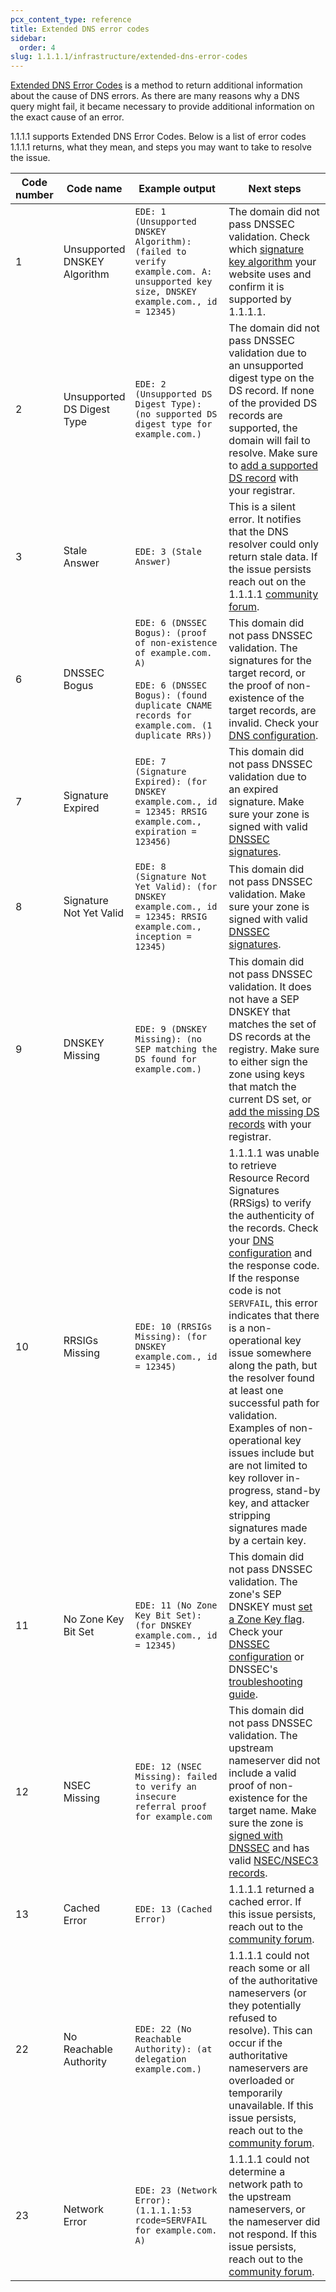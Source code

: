 ```yaml
---
pcx_content_type: reference
title: Extended DNS error codes
sidebar:
  order: 4
slug: 1.1.1.1/infrastructure/extended-dns-error-codes
---
```




[Extended DNS Error Codes](https://www.rfc-editor.org/rfc/rfc8914.html) is a method to return additional information about the cause of DNS errors. As there are many reasons why a DNS query might fail, it became necessary to provide additional information on the exact cause of an error.

1.1.1.1 supports Extended DNS Error Codes. Below is a list of error codes 1.1.1.1 returns, what they mean, and steps you may want to take to resolve the issue.





<table>
    <thead>
        <tr>
            <th style="width:5%">Code number</th>
            <th style="width:20%">Code name</th>
            <th style="width:35%">Example output</th>
            <th style="width:40%">Next steps</th>
        </tr>
    </thead>
    <tbody>
        <tr>
            <td>1</td>
            <td><p>Unsupported DNSKEY Algorithm</p></td>
            <td><code>EDE: 1 (Unsupported DNSKEY Algorithm): (failed to verify example.com. A: unsupported key size, DNSKEY example.com., id = 12345)</code></td>
            <td>The domain did not pass DNSSEC validation. Check which <a href="/1.1.1.1/encryption/dnskey/">signature key algorithm</a> your website uses and confirm it is supported by 1.1.1.1.</td>
        </tr>
        <tr>
            <td>2</td>
            <td>Unsupported DS Digest Type</td>
            <td><code>EDE: 2 (Unsupported DS Digest Type): (no supported DS digest type for example.com.)</code></td>
            <td>The domain did not pass DNSSEC validation due to an unsupported digest type on the DS record. If none of the provided DS records are supported, the domain will fail to resolve. Make sure to <a href="/dns/dnssec/">add a supported DS record</a> with your registrar.</td>
        </tr>
        <tr>
            <td>3</td>
            <td>Stale Answer</td>
            <td><code>EDE: 3 (Stale Answer)</code></td>
            <td>This is a silent error. It notifies that the DNS resolver could only return stale data. If the issue persists reach out on the 1.1.1.1 <a href="https://community.cloudflare.com/c/reliability/dns-1111/47">community forum</a>.</td>
        </tr>
        <tr>
            <td>6</td>
            <td>DNSSEC Bogus</td>
            <td>
                <code>EDE: 6 (DNSSEC Bogus): (proof of non-existence of example.com. A)</code>
                <br/><br/>
                <code>EDE: 6 (DNSSEC Bogus): (found duplicate CNAME records for example.com. (1 duplicate RRs))</code>
            </td>
            <td>This domain did not pass DNSSEC validation. The signatures for the target record, or the proof of non-existence of the target records, are invalid. Check your <a href="/dns/">DNS configuration</a>.</td>
        </tr>
        <tr>
            <td>7</td>
            <td>Signature Expired</td>
            <td><code>EDE: 7 (Signature Expired): (for DNSKEY example.com., id = 12345: RRSIG example.com., expiration = 123456)</code></td>
            <td>This domain did not pass DNSSEC validation due to an expired signature. Make sure your zone is signed with valid <a href="/dns/dnssec/troubleshooting/">DNSSEC signatures</a>.</td>
        </tr>
        <tr>
            <td>8</td>
            <td>Signature Not Yet Valid</td>
            <td><code>EDE: 8 (Signature Not Yet Valid): (for DNSKEY example.com., id = 12345: RRSIG example.com., inception = 12345)</code></td>
            <td>This domain did not pass DNSSEC validation. Make sure your zone is signed with valid <a href="/dns/dnssec/troubleshooting/">DNSSEC signatures</a>.</td>
        </tr>
        <tr>
            <td>9</td>
            <td>DNSKEY Missing</td>
            <td><code>EDE: 9 (DNSKEY Missing): (no SEP matching the DS found for example.com.)</code></td>
            <td>This domain did not pass DNSSEC validation. It does not have a SEP DNSKEY that matches the set of DS records at the registry. Make sure to either sign the zone using keys that match the current DS set, or <a href="/dns/dnssec/">add the missing DS records</a> with your registrar.</td>
        </tr>
        <tr>
            <td>10</td>
            <td>RRSIGs Missing</td>
            <td><code>EDE: 10 (RRSIGs Missing): (for DNSKEY example.com., id = 12345)</code></td>
            <td>1.1.1.1 was unable to retrieve Resource Record Signatures (RRSigs) to verify the authenticity of the records. Check your <a href="/dns/">DNS configuration</a> and the response code. If the response code is not <code>SERVFAIL</code>, this error indicates that there is a non-operational key issue somewhere along the path, but the resolver found at least one successful path for validation. Examples of non-operational key issues include but are not limited to key rollover in-progress, stand-by key, and attacker stripping signatures made by a certain key.</td>
        </tr>
        <tr>
            <td>11</td>
            <td>No Zone Key Bit Set</td>
            <td><code>EDE: 11 (No Zone Key Bit Set): (for DNSKEY example.com., id = 12345)</code></td>
            <td>This domain did not pass DNSSEC validation. The zone's SEP DNSKEY must <a href="https://datatracker.ietf.org/doc/html/rfc4035#section-5.3.1">set a Zone Key flag</a>. Check your <a href="/dns/dnssec/">DNSSEC configuration</a> or DNSSEC's <a href="/dns/dnssec/troubleshooting/">troubleshooting guide</a>.</td>
        </tr>
        <tr>
            <td>12</td>
            <td>NSEC Missing</td>
            <td><code>EDE: 12 (NSEC Missing): failed to verify an insecure referral proof for example.com</code></td>
            <td>This domain did not pass DNSSEC validation. The upstream nameserver did not include a valid proof of non-existence for the target name. Make sure the zone is <a href="/dns/dnssec/troubleshooting/">signed with DNSSEC</a> and has valid <a href="https://www.cloudflare.com/dns/dnssec/dnssec-complexities-and-considerations/">NSEC/NSEC3 records</a>.</td>
        </tr>
        <tr>
            <td>13</td>
            <td>Cached Error</td>
            <td><code>EDE: 13 (Cached Error)</code></td>
            <td>1.1.1.1 returned a cached error. If this issue persists, reach out to the <a href="https://community.cloudflare.com/c/reliability/dns-1111/47">community forum</a>.</td>
        </tr>
        <tr>
            <td>22</td>
            <td>No Reachable Authority</td>
            <td><code>EDE: 22 (No Reachable Authority): (at delegation example.com.)</code></td>
            <td>1.1.1.1 could not reach some or all of the authoritative nameservers (or they potentially refused to resolve). This can occur if the authoritative nameservers are overloaded or temporarily unavailable. If this issue persists, reach out to the <a href="https://community.cloudflare.com/c/reliability/dns-1111/47">community forum</a>.</td>
        </tr>
        <tr>
            <td>23</td>
            <td>Network Error</td>
            <td><code>EDE: 23 (Network Error): (1.1.1.1:53 rcode=SERVFAIL for example.com. A)</code></td>
            <td>1.1.1.1 could not determine a network path to the upstream nameservers, or the nameserver did not respond. If this issue persists, reach out to the <a href="https://community.cloudflare.com/c/reliability/dns-1111/47">community forum</a>.</td>
        </tr>
    </tbody>
</table>

